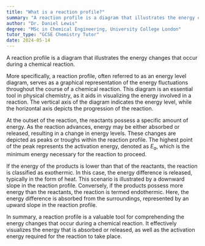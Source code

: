 ```yaml
---
title: "What is a reaction profile?"
summary: "A reaction profile is a diagram that illustrates the energy changes during a chemical reaction."
author: "Dr. Daniel Lewis"
degree: "MSc in Chemical Engineering, University College London"
tutor_type: "GCSE Chemistry Tutor"
date: 2024-05-14
---
```


A reaction profile is a diagram that illustrates the energy changes that occur during a chemical reaction.

More specifically, a reaction profile, often referred to as an energy level diagram, serves as a graphical representation of the energy fluctuations throughout the course of a chemical reaction. This diagram is an essential tool in physical chemistry, as it aids in visualizing the energy involved in a reaction. The vertical axis of the diagram indicates the energy level, while the horizontal axis depicts the progression of the reaction.

At the outset of the reaction, the reactants possess a specific amount of energy. As the reaction advances, energy may be either absorbed or released, resulting in a change in energy levels. These changes are depicted as peaks or troughs within the reaction profile. The highest point of the peak represents the activation energy, denoted as $E_a$, which is the minimum energy necessary for the reaction to proceed.

If the energy of the products is lower than that of the reactants, the reaction is classified as exothermic. In this case, the energy difference is released, typically in the form of heat. This scenario is illustrated by a downward slope in the reaction profile. Conversely, if the products possess more energy than the reactants, the reaction is termed endothermic. Here, the energy difference is absorbed from the surroundings, represented by an upward slope in the reaction profile.

In summary, a reaction profile is a valuable tool for comprehending the energy changes that occur during a chemical reaction. It effectively visualizes the energy that is absorbed or released, as well as the activation energy required for the reaction to take place.
    